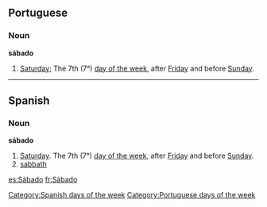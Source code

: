 == Portuguese ==
=== Noun ===
'''sábado'''

# [[Saturday]]; The 7th (7°) [[Wiktionary Appendix:Days of the Week|day of the week]], after [[Friday]] and before [[Sunday]].

----

== Spanish ==
=== Noun ===
'''sábado'''

# [[Saturday]]. The 7th (7°) [[Wiktionary Appendix:Days of the Week|day of the week]], after [[Friday]] and before [[Sunday]].
# [[sabbath]]
[[Category:Spanish days of the week]]
[[Category:Portuguese days of the week]]

[[es:Sábado]]
[[fr:Sábado]]